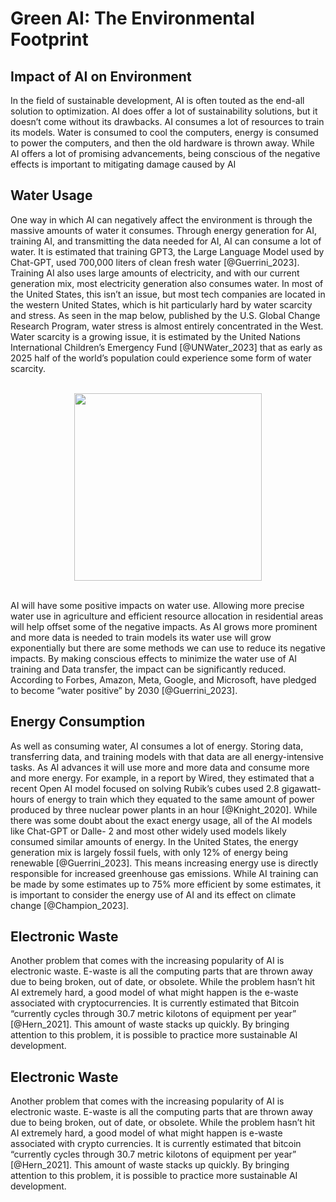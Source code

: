 # Green AI: The Environmental Footprint

## Impact of AI on Environment {-}

In the field of sustainable development, AI is often touted as the end-all solution to optimization. AI does offer a lot of sustainability solutions, but it doesn't come without its drawbacks. AI consumes a lot of resources to train its models. Water is consumed to cool the computers, energy is consumed to power the computers, and then the old hardware is thrown away. While AI offers a lot of promising advancements, being conscious of the negative effects is important to mitigating damage caused by AI

## Water Usage {-}

One way in which AI can negatively affect the environment is through the massive amounts of water it consumes. Through energy generation for AI, training AI, and transmitting the data needed for AI, AI can consume a lot of water. It is estimated that training GPT3, the Large Language Model used by Chat-GPT, used 700,000 liters of clean fresh water [@Guerrini_2023]. Training AI also uses large amounts of electricity, and with our current generation mix, most electricity generation also consumes water. In most of the United States, this isn't an issue, but most tech companies are located in the western United States, which is hit particularly hard by water scarcity and stress. As seen in the map below, published by the U.S. Global Change Research Program, water stress is almost entirely concentrated in the West. Water scarcity is a growing issue, it is estimated by the United Nations International Children's Emergency Fund [@UNWater_2023] that as early as 2025 half of the world's population could experience some form of water scarcity.

<br><img src="Site_Photos/US_Water_Stress.png" style="height:300px; width:auto; display:block; margin-left:auto; margin-right:auto;"><br>

AI will have some positive impacts on water use. Allowing more precise water use in agriculture and efficient resource allocation in residential areas will help offset some of the negative impacts. As AI grows more prominent and more data is needed to train models its water use will grow exponentially but there are some methods we can use to reduce its negative impacts. By making conscious effects to minimize the water use of AI training and Data transfer, the impact can be significantly reduced. According to Forbes, Amazon, Meta, Google, and Microsoft, have pledged to become "water positive" by 2030 [@Guerrini_2023].


## Energy Consumption {-}

As well as consuming water, AI consumes a lot of energy. Storing data, transferring data, and training models with that data are all energy-intensive tasks. As AI advances it will use more and more data and consume more and more energy. For example, in a report by Wired, they estimated that a recent Open AI model focused on solving Rubik's cubes used 2.8 gigawatt-hours of energy to train which they equated to the same amount of power produced by three nuclear power plants in an hour [@Knight_2020]. While there was some doubt about the exact energy usage, all of the AI models like Chat-GPT or Dalle- 2 and most other widely used models likely consumed similar amounts of energy. In the United States, the energy generation mix is largely fossil fuels, with only 12% of energy being renewable [@Guerrini_2023]. This means increasing energy use is directly responsible for increased greenhouse gas emissions. While AI training can be made by some estimates up to 75% more efficient by some estimates, it is important to consider the energy use of AI and its effect on climate change [@Champion_2023].


## Electronic Waste {-}

Another problem that comes with the increasing popularity of AI is electronic waste. E-waste is all the computing parts that are thrown away due to being broken, out of date, or obsolete. While the problem hasn't hit AI extremely hard, a good model of what might happen is the e-waste associated with cryptocurrencies. It is currently estimated that Bitcoin “currently cycles through 30.7 metric kilotons of equipment per year” [@Hern_2021]. This amount of waste stacks up quickly. By bringing attention to this problem, it is possible to practice more sustainable AI development.


## Electronic Waste {-}

Another problem that comes with the increasing popularity of AI is electronic waste. E-waste is all the computing parts that are thrown away due to being broken, out of date, or obsolete. While the problem hasn't hit AI extremely hard, a good model of what might happen is e-waste associated with crypto currencies. It is currently estimated that bitcoin “currently cycles through 30.7 metric kilotons of equipment per year” [@Hern_2021]. This amount of waste stacks up quickly. By bringing attention to this problem, it is possible to practice more sustainable AI development.